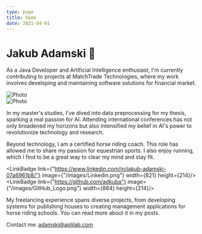 ```yaml
---
type: page
title: home
date: 2021-04-01
---
```



<h1>Jakub Adamski 👐</h1>

As a Java Developer and Artificial Intelligence enthusiast, I'm currently contributing to projects at MatchTrade Technologies, where my work involves developing and maintaining software solutions for financial market.

<div className="image-container">
    <div>
        <Image
            src="/images/me.jpg"
            alt="Photo"
            width={1405}
            height={1700}
            priority/>
    </div>
    <div className="image-spacer"/>
    <div>
        <Image
            src="/images/horse-jumping.jpg"
            alt="Photo"
            width={1440}
            height={1700}
            priority/>
    </div>
</div>

In my master's studies, I've dived into data preprocessing for my thesis, sparking a real passion for AI. Attending international conferences has not only broadened my horizons but also intensified my belief in AI's power to revolutionize technology and research.

Beyond technology, I am a certified horse riding coach. This role has allowed me to share my passion for equestrian sports. I also enjoy running, which I find to be a great way to clear my mind and stay fit.

<LinkBadge link={"https://www.linkedin.com/in/jakub-adamski-07a6961b8/"} image={"/images/Linkedin.png"} width={821} height={214}/>
<LinkBadge link={"https://github.com/adkuba"} image={"/images/GitHub_Logo.png"} width={884} height={214}/>

My freelancing experience spans diverse projects, from developing systems for publishing houses to creating management applications for horse riding schools. You can read more about it in my posts.

Contact me: adamski@aplilab.com
